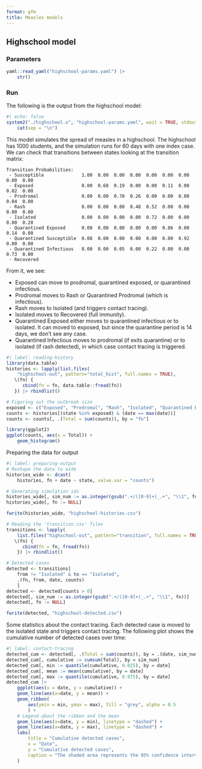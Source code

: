 ```yaml
---
format: gfm
title: Measles models
---
```


## Highschool model

### Parameters

```r
yaml::read_yaml("highschool-params.yaml") |>
    str()
```

### Run

The following is the output from the highschool model:

```r
#| echo: false
system2("./highschool.o", "highschool-params.yaml", wait = TRUE, stdout=TRUE) |>
    cat(sep = "\n")
```

This model simulates the spread of measles in a highschool. The highschool has 1000 students, and the simulation runs for 60 days with one index case. 
We can check that transitions between states looking at the transition matrix:

```
Transition Probabilities:
 - Susceptible              1.00  0.00  0.00  0.00  0.00  0.00  0.00  0.00  0.00
 - Exposed                  0.00  0.68  0.19  0.00  0.00  0.11  0.00  0.02  0.00
 - Prodromal                0.00  0.00  0.70  0.26  0.00  0.00  0.00  0.04  0.00
 - Rash                     0.00  0.00  0.00  0.48  0.52  0.00  0.00  0.00  0.00
 - Isolated                 0.00  0.00  0.00  0.00  0.72  0.00  0.00  0.00  0.28
 - Quarantined Exposed      0.00  0.00  0.00  0.00  0.00  0.86  0.00  0.14  0.00
 - Quarantined Susceptible  0.08  0.00  0.00  0.00  0.00  0.00  0.92  0.00  0.00
 - Quarantined Infectious   0.00  0.00  0.05  0.00  0.22  0.00  0.00  0.73  0.00
 - Recovered  
```

From it, we see:

- Exposed can move to prodromal, quarantined exposed, or quarantined infectious.
- Prodromal moves to Rash or Quarantined Prodromal (which is infectious).
- Rash moves to Isolated (and triggers contact tracing).
- Isolated moves to Recovered (full immunity).
- Quarantined Exposed either moves to quarantined infectious or to isolated. It can moved to exposed, but since the quarantine period is 14 days, we don't see any case.
- Quarantined Infectious moves to prodromal (if exits quarantine) or to isolated (if rash detected), in which case contact tracing is triggered.


```r
#| label: reading-history
library(data.table)
histories <- lapply(list.files(
    "highschool-out", pattern="total_hist", full.names = TRUE),
   \(fn) {
      cbind(fn = fn, data.table::fread(fn))
   }) |> rbindlist()

# Figuring out the outbreak size
exposed <- c("Exposed", "Predromal", "Rash", "Isolated", "Quarantined Exposed", "Quarantined Susceptible", "Recovered")
counts <- histories[(state %in% exposed) & (date == max(date))]
counts <- counts[, .(Total = sum(counts)), by = "fn"]

library(ggplot2)
ggplot(counts, aes(x = Total)) +
    geom_histogram()
```

Preparing the data for output


```r
#| label: preparing-output
# Reshape the data to wide
histories_wide <- dcast(
    histories, fn + date ~ state, value.var = "counts")

# Generating simulation ids
histories_wide[, sim_num := as.integer(gsub(".+/([0-9]+)_.+", "\\1", fn))]
histories_wide[, fn := NULL]

fwrite(histories_wide, "highschool-histories.csv")

# Reading the 'transition.csv' files
transitions <- lapply(
    list.files("highschool-out", pattern="transition", full.names = TRUE),
   \(fn) {
      cbind(fn = fn, fread(fn))
    }) |> rbindlist()

# Detected cases
detected <- transitions[
    from != "Isolated" & to == "Isolated",
    .(fn, from, date, counts)
    ]
detected <- detected[counts > 0]
detected[, sim_num := as.integer(gsub(".+/([0-9]+)_.+", "\\1", fn))]
detected[, fn := NULL]

fwrite(detected, "highschool-detected.csv")
```

Some statistics about the contact tracing. Each detected case is moved to the isolated state and triggers contact tracing. The following plot shows the cumulative number of detected cases over time:

```r
#| label: contact-tracing
detected_cum <- detected[, .(Total = sum(counts)), by = .(date, sim_num )] 
detected_cum[, cumulative := cumsum(Total), by = sim_num]
detected_cum[, min := quantile(cumulative, 0.025), by = date]
detected_cum[, mean := mean(cumulative), by = date]
detected_cum[, max := quantile(cumulative, 0.975), by = date]
detected_cum |> 
    ggplot(aes(x = date, y = cumulative)) +
    geom_line(aes(x=date, y = mean)) +
    geom_ribbon(
        aes(ymin = min, ymax = max), fill = "grey", alpha = 0.5
        ) +
    # Legend about the ribbon and the mean
    geom_line(aes(x=date, y = min), linetype = "dashed") +
    geom_line(aes(x=date, y = max), linetype = "dashed") +
    labs(
        title = "Cumulative detected cases",
        x = "Date",
        y = "Cumulative detected cases",
        caption = "The shaded area represents the 95% confidence interval"
    )
```

